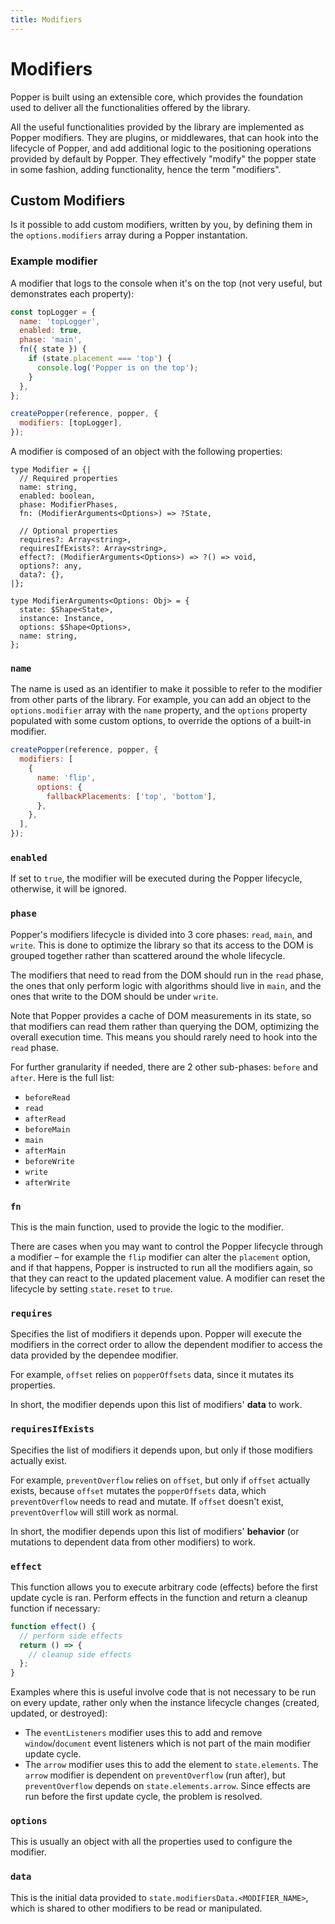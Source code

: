 ```yaml
---
title: Modifiers
---
```


# Modifiers

Popper is built using an extensible core, which provides the foundation used to
deliver all the functionalities offered by the library.

All the useful functionalities provided by the library are implemented as Popper
modifiers. They are plugins, or middlewares, that can hook into the lifecycle of
Popper, and add additional logic to the positioning operations provided by
default by Popper. They effectively "modify" the popper state in some fashion,
adding functionality, hence the term "modifiers".

<x-ad />

## Custom Modifiers

Is it possible to add custom modifiers, written by you, by defining them in the
`options.modifiers` array during a Popper instantation.

### Example modifier

A modifier that logs to the console when it's on the top (not very useful, but
demonstrates each property):

```js
const topLogger = {
  name: 'topLogger',
  enabled: true,
  phase: 'main',
  fn({ state }) {
    if (state.placement === 'top') {
      console.log('Popper is on the top');
    }
  },
};

createPopper(reference, popper, {
  modifiers: [topLogger],
});
```

A modifier is composed of an object with the following properties:

```flow
type Modifier = {|
  // Required properties
  name: string,
  enabled: boolean,
  phase: ModifierPhases,
  fn: (ModifierArguments<Options>) => ?State,

  // Optional properties
  requires?: Array<string>,
  requiresIfExists?: Array<string>,
  effect?: (ModifierArguments<Options>) => ?() => void,
  options?: any,
  data?: {},
|};

type ModifierArguments<Options: Obj> = {
  state: $Shape<State>,
  instance: Instance,
  options: $Shape<Options>,
  name: string,
};
```

### `name`

The name is used as an identifier to make it possible to refer to the modifier
from other parts of the library. For example, you can add an object to the
`options.modifier` array with the `name` property, and the `options` property
populated with some custom options, to override the options of a built-in
modifier.

```js
createPopper(reference, popper, {
  modifiers: [
    {
      name: 'flip',
      options: {
        fallbackPlacements: ['top', 'bottom'],
      },
    },
  ],
});
```

### `enabled`

If set to `true`, the modifier will be executed during the Popper lifecycle,
otherwise, it will be ignored.

### `phase`

Popper's modifiers lifecycle is divided into 3 core phases: `read`, `main`, and
`write`. This is done to optimize the library so that its access to the DOM is
grouped together rather than scattered around the whole lifecycle.

The modifiers that need to read from the DOM should run in the `read` phase, the
ones that only perform logic with algorithms should live in `main`, and the ones
that write to the DOM should be under `write`.

Note that Popper provides a cache of DOM measurements in its state, so that
modifiers can read them rather than querying the DOM, optimizing the overall
execution time. This means you should rarely need to hook into the `read` phase.

For further granularity if needed, there are 2 other sub-phases: `before` and
`after`. Here is the full list:

- `beforeRead`
- `read`
- `afterRead`
- `beforeMain`
- `main`
- `afterMain`
- `beforeWrite`
- `write`
- `afterWrite`

### `fn`

This is the main function, used to provide the logic to the modifier.

There are cases when you may want to control the Popper lifecycle through a
modifier – for example the `flip` modifier can alter the `placement` option, and
if that happens, Popper is instructed to run all the modifiers again, so that
they can react to the updated placement value. A modifier can reset the
lifecycle by setting `state.reset` to `true`.

### `requires`

Specifies the list of modifiers it depends upon. Popper will execute the
modifiers in the correct order to allow the dependent modifier to access the
data provided by the dependee modifier.

For example, `offset` relies on `popperOffsets` data, since it mutates its
properties.

In short, the modifier depends upon this list of modifiers' **data** to work.

### `requiresIfExists`

Specifies the list of modifiers it depends upon, but only if those modifiers
actually exist.

For example, `preventOverflow` relies on `offset`, but only if `offset` actually
exists, because `offset` mutates the `popperOffsets` data, which
`preventOverflow` needs to read and mutate. If `offset` doesn't exist,
`preventOverflow` will still work as normal.

In short, the modifier depends upon this list of modifiers' **behavior** (or
mutations to dependent data from other modifiers) to work.

### `effect`

This function allows you to execute arbitrary code (effects) before the first
update cycle is ran. Perform effects in the function and return a cleanup
function if necessary:

```js
function effect() {
  // perform side effects
  return () => {
    // cleanup side effects
  };
}
```

Examples where this is useful involve code that is not necessary to be run on
every update, rather only when the instance lifecycle changes (created, updated,
or destroyed):

- The `eventListeners` modifier uses this to add and remove `window`/`document`
  event listeners which is not part of the main modifier update cycle.
- The `arrow` modifier uses this to add the element to `state.elements`. The
  `arrow` modifier is dependent on `preventOverflow` (run after), but
  `preventOverflow` depends on `state.elements.arrow`. Since effects are run
  before the first update cycle, the problem is resolved.

### `options`

This is usually an object with all the properties used to configure the
modifier.

### `data`

This is the initial data provided to `state.modifiersData.<MODIFIER_NAME>`,
which is shared to other modifiers to be read or manipulated.
